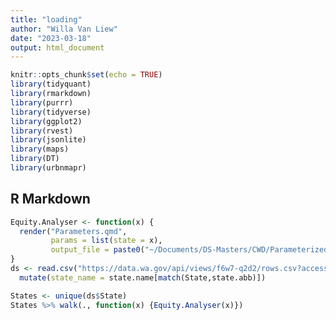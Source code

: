 ```yaml
---
title: "loading"
author: "Willa Van Liew"
date: "2023-03-18"
output: html_document
---
```

```r
knitr::opts_chunk$set(echo = TRUE)
library(tidyquant)
library(rmarkdown)
library(purrr)
library(tidyverse)
library(ggplot2)
library(rvest)
library(jsonlite)
library(maps)
library(DT)
library(urbnmapr)
```

## R Markdown
```r

Equity.Analyser <- function(x) {
  render("Parameters.qmd", 
         params = list(state = x),
         output_file = paste0("~/Documents/DS-Masters/CWD/ParameterizedMarkdown/files/",x,".html"))
}
ds <- read.csv("https://data.wa.gov/api/views/f6w7-q2d2/rows.csv?accessType=DOWNLOAD") %>%
  mutate(state_name = state.name[match(State,state.abb)])
```
```r
States <- unique(ds$State)
States %>% walk(., function(x) {Equity.Analyser(x)})
```

